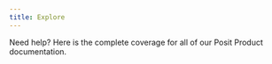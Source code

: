 ```yaml
---
title: Explore
---
```


Need help? Here is the complete coverage for all of our Posit Product documentation.

